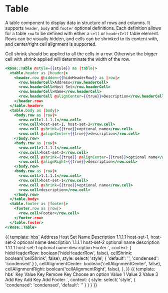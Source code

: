 
<Meta title="Rose|Table" component="Table" />

# Table

A table component to display data in structure of rows and columns. It supports `header`, `body` and `footer` optional definitions. Each definition allows for a table `row` to be defined with either a `cell` or `headerCell` table element. Rows can be visually hidden, and cells can be shrinked to its content with, and center/right cell alignment is supported.

Cell shrink should be applied to all the cells in a row. Otherwise the bigger cell with shrink applied will determinate the width of the row.

```handlebars
<Rose::Table @style={{style}} as |table|>
  <table.header as |header|>
    <header.row @hidden={{hideHeaderRow}} as |row|>
      <row.headerCell>Address</row.headerCell>
      <row.headerCell>Host Set</row.headerCell>
      <row.headerCell>Name</row.headerCell>
      <row.headerCell @alignCenter={{true}}>Description</row.headerCell>
    </header.row>
  </table.header>
  <table.body as |body|>
    <body.row as |row|>
      <row.cell>1.1.1.1</row.cell>
      <row.cell>host-set-1, host-set-2</row.cell>
      <row.cell @shrink={{true}}>optional name</row.cell>
      <row.cell @alignCenter={{true}}>description</row.cell>
    </body.row>
    <body.row as |row|>
      <row.cell>1.1.1.1</row.cell>
      <row.cell>host-set-2</row.cell>
      <row.cell @shrink={{true}} @alignCenter={{true}}>optional name</row.cell>
      <row.cell @alignRight={{true}}>description</row.cell>
    </body.row>
    <body.row as |row|>
      <row.cell>1.1.1.1</row.cell>
      <row.cell>host-set-1</row.cell>
      <row.cell @shrink={{true}}>optional name</row.cell>
      <row.cell>description</row.cell>
    </body.row>
  </table.body>
  <table.footer as |footer|>
    <footer.row as |row|>
      <row.cell>Footer</row.cell>
    </footer.row>
  </table.footer>
</Rose::Table>
```

<Preview>
  <Story name="Basic">{{
    template: hbs`
    <Rose::Table @style={{style}} as |table|>
      <table.header as |header|>
        <header.row @hidden={{hideHeaderRow}} as |row|>
          <row.headerCell @shrink={{cellShrink}} @alignCenter={{cellAlignmentCenter}} @alignRight={{cellAlignmentRight}}>Address</row.headerCell>
          <row.headerCell @alignCenter={{cellAlignmentCenter}} @alignRight={{cellAlignmentRight}}>Host Set</row.headerCell>
          <row.headerCell @shrink={{cellShrink}} @alignCenter={{cellAlignmentCenter}} @alignRight={{cellAlignmentRight}}>Name</row.headerCell>
          <row.headerCell @alignCenter={{cellAlignmentCenter}} @alignRight={{cellAlignmentRight}}>Description</row.headerCell>
        </header.row>
      </table.header>
      <table.body as |body|>
        <body.row as |row|>
          <row.cell @shrink={{cellShrink}}>1.1.1.1</row.cell>
          <row.cell>host-set-1, host-set-2</row.cell>
          <row.cell @shrink={{cellShrink}}>optional name</row.cell>
          <row.cell>description</row.cell>
        </body.row>
        <body.row as |row|>
          <row.cell @shrink={{cellShrink}} @alignCenter={{cellAlignmentCenter}}>1.1.1.1</row.cell>
          <row.cell @alignCenter={{cellAlignmentCenter}}>host-set-2</row.cell>
          <row.cell @shrink={{cellShrink}} @alignCenter={{cellAlignmentCenter}}>optional name</row.cell>
          <row.cell @alignCenter={{cellAlignmentCenter}}>description</row.cell>
        </body.row>
        <body.row as |row|>
          <row.cell @shrink={{cellShrink}} @alignRight={{cellAlignmentRight}}>1.1.1.1</row.cell>
          <row.cell @alignRight={{cellAlignmentRight}}>host-set-1</row.cell>
          <row.cell @shrink={{cellShrink}} @alignRight={{cellAlignmentRight}}>optional name</row.cell>
          <row.cell @alignRight={{cellAlignmentRight}}>description</row.cell>
        </body.row>
      </table.body>
      <table.footer as |footer|>
        <footer.row as |row|>
          <row.cell>Footer</row.cell>
        </footer.row>
      </table.footer>
    </Rose::Table>
    `,
    context: {
      hideHeaderRow: boolean('hideHeaderRow', false),
      cellShrink: boolean('cellShrink', false),
      style: select(
        'style',
        {
          'default': '',
          'condensed': 'condensed'
        }
      ),
      cellAlignmentCenter: boolean('cellAlignmentCenter', false),
      cellAlignmentRight: boolean('cellAlignmentRight', false),
    },
  }}</Story>
</Preview>

<Preview>
  <Story name="Basic Key/Value Table">{{
    template: hbs`
      <Rose::Table @style={{style}} as |table|>
        <table.header as |header|>
          <header.row  as |row|>
            <row.headerCell @shrink={{true}}>Key</row.headerCell>
            <row.headerCell colspan="2">Value</row.headerCell>
          </header.row>
        </table.header>
        <table.body as |body|>
          <body.row as |row|>
            <row.cell>Key</row.cell>
            <row.cell>
              <Rose::Form::Input @contextual={{true}} as |input|>
                <input.field />
              </Rose::Form::Input>
            </row.cell>
            <row.cell @shrink={{true}} @alignRight={{true}}>
              <Rose::Button @style="secondary" @iconOnly="flight-icons/svg/trash-16" title="Remove">Remove</Rose::Button>
            </row.cell>
          </body.row>
          <body.row as |row|>
            <row.cell>Key</row.cell>
            <row.cell>
              <Rose::Form::Select
                @name="Test select"
                as |field|
              >
                <field.field as |select|>
                  <select.option>Choose an option</select.option>
                  <select.option @value="value-1">Value 1</select.option>
                  <select.option @value="value-2">Value 2</select.option>
                  <select.option @value="value-3">Value 3</select.option>
                </field.field>
              </Rose::Form::Select>
            </row.cell>
            <row.cell @shrink={{true}} @alignRight={{true}}>
              <Rose::Button @style="secondary">Add</Rose::Button>
            </row.cell>
          </body.row>
          <body.row as |row|>
            <row.cell>Key</row.cell>
            <row.cell>
              <Rose::Form::Input @contextual={{true}} as |input|>
                <input.field />
              </Rose::Form::Input>
            </row.cell>
            <row.cell @alignRight={{true}}>
              <Rose::Button @style="secondary">Add</Rose::Button>
            </row.cell>
          </body.row>
          <body.row as |row|>
            <row.cell>Key</row.cell>
            <row.cell>
              <Rose::Form::Textarea
                @name="field"
                readonly={{false}}
              />
            </row.cell>
            <row.cell @alignRight={{true}}>
              <Rose::Button @style="secondary">Add</Rose::Button>
            </row.cell>
          </body.row>
        </table.body>
        <table.footer @hidden={{true}} as |footer|>
          <footer.row as |row|>
            <row.cell colspan="3">Footer</row.cell>
          </footer.row>
        </table.footer>
      </Rose::Table>
    `,
    context: {
      style: select(
        'style',
        {
          'condensed': 'condensed',
          'default': ''
        }
      )
    }
  }}</Story>
</Preview>
